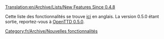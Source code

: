 [[Translation:en/Archive/Lists/New Features Since 0.4.8]]


Cette liste des fonctionnalités se trouve [[en/Archive/Lists/New Features Since 0.4.8|ici]] en anglais.
La version 0.5.0 étant sortie, reportez-vous à [[fr/Archive/OpenTTD/OpenTTD 0.5.0|OpenTTD 0.5.0]].

[[Category:fr/Archive/Nouvelles fonctionnalités]]